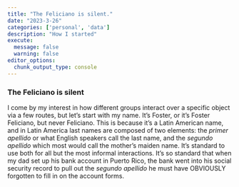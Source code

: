 ```yaml
---
title: "The Feliciano is silent."
date: "2023-3-26"
categories: ['personal', 'data']
description: "How I started"
execute:
  message: false
  warning: false
editor_options: 
  chunk_output_type: console
---
```


### The Feliciano is silent

I come by my interest in how different groups interact over a specific object via a few routes, but let's start with my name. It's Foster, or it's Foster Feliciano, but never Feliciano. This is because it's a Latin American name, and in Latin America last names are composed of two elements: the *primer apellido* or what English speakers call the last name, and the *segundo apellido* which most would call the mother's maiden name. It's standard to use both for all but the most informal interactions. It's so standard that when my dad set up his bank account in Puerto Rico, the bank went into his social security record to pull out the *segundo apellido* he must have OBVIOUSLY forgotten to fill in on the account forms.
